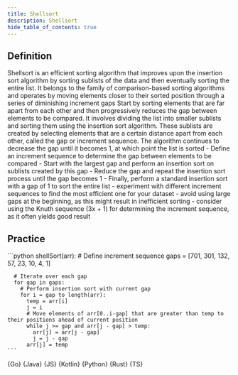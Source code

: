 ```yaml
---
title: Shellsort
description: Shellsort
hide_table_of_contents: true
---
```





## Definition

<Tabs queryString="primary">
  <TabItem value="definition" label="Definition">
    Shellsort is an efficient sorting algorithm that improves upon the insertion sort algorithm by sorting sublists of the data and then eventually sorting the entire list. It belongs to the family of comparison-based sorting algorithms and operates by moving elements closer to their sorted position through a series of diminishing increment gaps
  </TabItem>
  <TabItem value="how" label="Explanation">
    Start by sorting elements that are far apart from each other and then progressively reduces the gap between elements to be compared. It involves dividing the list into smaller sublists and sorting them using the insertion sort algorithm. These sublists are created by selecting elements that are a certain distance apart from each other, called the gap or increment sequence. The algorithm continues to decrease the gap until it becomes 1, at which point the list is sorted
  </TabItem>
  <TabItem value="guidance" label="Guidance">
    - Define an increment sequence to determine the gap between elements to be compared
    - Start with the largest gap and perform an insertion sort on sublists created by this gap
    - Reduce the gap and repeat the insertion sort process until the gap becomes 1
    - Finally, perform a standard insertion sort with a gap of 1 to sort the entire list
  </TabItem>
  <TabItem value="tips" label="Tips">
    - experiment with different increment sequences to find the most efficient one for your dataset
    - avoid using large gaps at the beginning, as this might result in inefficient sorting
    - consider using the Knuth sequence (3x + 1) for determining the increment sequence, as it often yields good result
  </TabItem>
</Tabs>

## Practice

<Tabs queryString="primary">
  <TabItem value="practice" label="Practice">
    ```python
    shellSort(arr):
      # Define increment sequence
      gaps = [701, 301, 132, 57, 23, 10, 4, 1]

      # Iterate over each gap
      for gap in gaps:
        # Perform insertion sort with current gap
        for i = gap to length(arr):
          temp = arr[i]
          j = i
          # Move elements of arr[0..i-gap] that are greater than temp to their positions ahead of current position
          while j >= gap and arr[j - gap] > temp:
            arr[j] = arr[j - gap]
            j = j - gap
          arr[j] = temp
    ```
  </TabItem>
  <TabItem value="solution" label="Solution">
    <Tabs queryString="code">
      <TabItem
        value="go"
        label=""
        attributes={{ title: "Go Lang", className: "code_lang go m" }}
      >
        <CodeBlock language="go">{Go}</CodeBlock>
      </TabItem>
      <TabItem
        value="java"
        label=""
        attributes={{ title: "Java", className: "code_lang java m" }}
      >
        <CodeBlock language="java">{Java}</CodeBlock>
      </TabItem>
      <TabItem
        value="js"
        label=""
        attributes={{ title: "JavaScript", className: "code_lang js m" }}
      >
        <CodeBlock language="js">{JS}</CodeBlock>
      </TabItem>
      <TabItem
        value="kotlin"
        label=""
        attributes={{ title: "Kotlin", className: "code_lang kotlin m" }}
      >
        <CodeBlock language="kotlin">{Kotlin}</CodeBlock>
      </TabItem>
      <TabItem
        value="python"
        label=""
        attributes={{ title: "Python", className: "code_lang python m" }}
      >
        <CodeBlock language="python">{Python}</CodeBlock>
      </TabItem>
      <TabItem
        value="rust"
        label=""
        attributes={{ title: "Rust", className: "code_lang rust m" }}
      >
        <CodeBlock language="rust">{Rust}</CodeBlock>
      </TabItem>
      <TabItem
        value="ts"
        label=""
        attributes={{ title: "TypeScript", className: "code_lang ts m" }}
      >
        <CodeBlock language="ts">{TS}</CodeBlock>
      </TabItem>
    </Tabs>
  </TabItem>
</Tabs>
